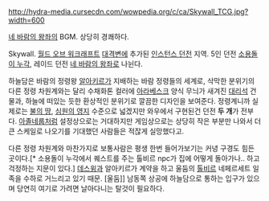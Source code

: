 http://hydra-media.cursecdn.com/wowpedia.org/c/ca/Skywall_TCG.jpg?width=600

{{{#!html
<iframe width="360" height="215" src="//www.youtube.com/embed/0WEtLS-725I" frameborder="0" allowfullscreen></iframe>
}}}
[[네 바람의 왕좌]]의 BGM. 상당히 경쾌하다.

Skywall. [[월드 오브 워크래프트]] [[대격변]]에 추가된 [[인스턴스 던전]] 지역. 5인 던전 [[소용돌이 누각]], 레이드 던전 [[네 바람의 왕좌]]로 나뉜다.


하늘담은 바람의 정령왕 [[알아키르]]가 지배하는 바람 정령들의 세계로, 삭막한 분위기의 다른 정령 차원계와는 달리 수채화톤 컬러에 [[아라베스크]] 양식 무늬가 새겨진 [[대리석]] 건물과, 하늘에 떠있는 듯한 환상적인 분위기로 깔끔한 디자인을 보여준다. 정령계니까 실제로는 [[불의 땅]], [[심원의 영지]] 수준으로 넓겠지만 와우에서 구현된건 던전 '''두 개'''가 전부다. [[아졸네룹]]처럼 설정상으로는 거대하지만 게임상으로는 상당히 작은 부분만 나와서 더 큰 스케일로 나오기를 기대했던 사람들은 적잖게 실망했다고. 

다른 정령 차원계와 마찬가지로 보통사람은 평생 한번 들어가보기는 커녕 구경도 힘든 곳이다.[* 소용돌이 누각에서 퀘스트를 주는 톨비르 npc가 집에 어떻게 돌아가나.. 하고 걱정하는 지문이 있다.] [[데스윙]]과 알아키르가 계약을 하고 울둠의 [[톨비르]] 네페르세트 일족을 수하로 거느리고 있기 때문. [울둠]] 남동쪽 상공에 하늘담으로 통하는 입구가 있으며 당연히 여기로 가려면 날아다니는 탈것이 필요하다.

